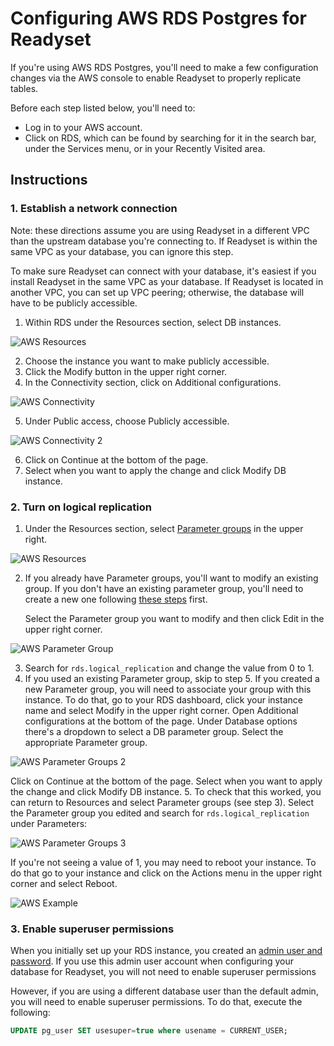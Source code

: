 
# Configuring AWS RDS Postgres for Readyset

If you're using AWS RDS Postgres, you'll need to make a few configuration changes
via the AWS console to enable Readyset to properly replicate tables.  

Before each step listed below, you'll need to:

- Log in to your AWS account.
- Click on RDS, which can be found by searching for it in the search bar, under the Services menu, or in your Recently Visited area. 

## Instructions
### 1. Establish a network connection
<Callout type="info"> Note: these directions assume you are using Readyset in a different VPC than the upstream database you're connecting to. If Readyset is within the same VPC as your database, you can ignore this step.</Callout>

To make sure Readyset can connect with your database, it's easiest if you install Readyset in the same VPC as your database. If Readyset is located in another VPC, you can set up VPC peering; otherwise, the database will have to be publicly accessible.

1. Within RDS under the Resources section, select DB instances.

![AWS Resources](/aws-rds-3.png)

2. Choose the instance you want to make publicly accessible.
3. Click the Modify button in the upper right corner.
4. In the Connectivity section, click on Additional configurations.	

![AWS Connectivity](/aws-rds-1.png)

5. Under Public access, choose Publicly accessible.

![AWS Connectivity 2](/aws-rds-2.png)

6. Click on Continue at the bottom of the page.
7. Select when you want to apply the change and click Modify DB instance.

### 2. Turn on logical replication

1. Under the Resources section, select [Parameter groups](https://docs.aws.amazon.com/AmazonRDS/latest/UserGuide/USER_WorkingWithDBInstanceParamGroups.html) in the upper right.

![AWS Resources](/aws-rds-3.png)

2. If you already have Parameter groups, you'll want to modify an existing group. If you don't have an existing parameter group, you'll need to create a new one following [these steps](https://docs.aws.amazon.com/AmazonRDS/latest/UserGuide/USER_WorkingWithDBInstanceParamGroups.html) first. 

    Select the Parameter group you want to modify and then click Edit in the upper right corner.

![AWS Parameter Group](/aws-rds-10.png)

3. Search for `rds.logical_replication` and change the value from 0 to 1.
4. If you used an existing Parameter group, skip to step 5. If you created a new Parameter group, you will need to associate your group with this instance. To do that, go to your RDS dashboard, click your instance name and select Modify in the upper right corner. Open Additional configurations at the bottom of the page. Under Database options there's a dropdown to 
select a DB parameter group. Select the appropriate Parameter group.

![AWS Parameter Groups 2](/aws-rds-4.png)

Click on Continue at the bottom of the page. Select when you want to apply the change and click 
Modify DB instance.
5. To check that this worked, you can return to Resources and select Parameter groups (see step 3). Select the Parameter group you edited and search for `rds.logical_replication` under Parameters:

![AWS Parameter Groups 3](/aws-rds-11.png)

If you're not seeing a value of 1, you may need to reboot your instance. To do that go to your instance and click on the Actions menu in the upper right corner and select Reboot. 

![AWS Example](/aws-rds-5.png)


### 3. Enable superuser permissions

When you initially set up your RDS instance, you created an [admin user and password](https://docs.aws.amazon.com/AmazonRDS/latest/UserGuide/CHAP_SettingUp.html#sign-up-for-aws). If you use this admin user account when configuring your database for Readyset, you will not need to enable superuser permissions

However, if you are using a different database user than the default admin, you will need to enable superuser permissions.  To do that, execute the following:

```sql copy
UPDATE pg_user SET usesuper=true where usename = CURRENT_USER;
```

